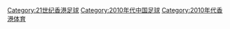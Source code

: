 [[Category:21世纪香港足球|Category:21世纪香港足球]]
[[Category:2010年代中国足球|Category:2010年代中国足球]]
[[Category:2010年代香港体育|Category:2010年代香港体育]]